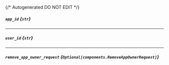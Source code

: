 {/* Autogenerated DO NOT EDIT  */}

##### `app_id` *{`str`}*

---
##### `user_id` *{`str`}*

---
##### `remove_app_owner_request` *{`Optional[components.RemoveAppOwnerRequest]`}*
<Collapsible openLabel={Labels.showProperties} closeLabel={Labels.hideProperties}>
    <RemoveAppOwnerRequest/>
</Collapsible>


